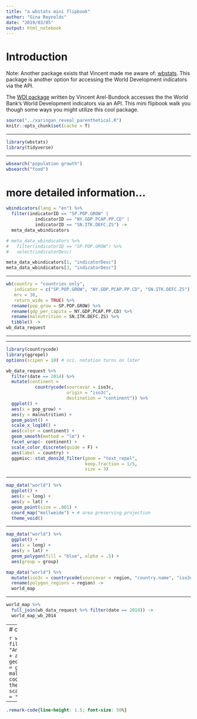 ```yaml
---
title: "a wbstats mini flipbook"
author: "Gina Reynolds"
date: "2019/03/05"
output: html_notebook
---
```



# Introduction

Note: Another package exists that Vincent made me aware of: [wbstats](https://cran.r-project.org/web/packages/wbstats/wbstats.pdf).  This package is another option for accessing the World Development indicators via the API.  

The [WDI package](https://github.com/vincentarelbundock/WDI) written by Vincent Arel-Bundock accesses the the World Bank's World Development indicators via an API.  This mini flipbook walk you though some ways you might utilize this cool package. 


```r
source("../xaringan_reveal_parenthetical.R")
knitr::opts_chunk$set(cache = T)
```


---

```r
library(wbstats)
library(tidyverse)
```

---

```r
wbsearch("population growth")
wbsearch("food")
```
# more detailed information...

```r
wbindicators(lang = "en") %>% 
  filter(indicatorID == "SP.POP.GROW" | 
           indicatorID == "NY.GDP.PCAP.PP.CD" |
           indicatorID == "SN.ITK.DEFC.ZS") ->
  meta_data_wbindicators

# meta_data_wbindicators %>% 
#   filter(indicatorID == "SP.POP.GROW") %>% 
#   select(indicatorDesc) 

meta_data_wbindicators[1, "indicatorDesc"]
meta_data_wbindicators[3, "indicatorDesc"]
```


---

```r
wb(country = "countries_only", 
   indicator = c("SP.POP.GROW", "NY.GDP.PCAP.PP.CD", "SN.ITK.DEFC.ZS"),
   mrv = 30, 
   return_wide = TRUE) %>%
  rename(pop_grow = SP.POP.GROW) %>% 
  rename(gdp_per_capita = NY.GDP.PCAP.PP.CD) %>% 
  rename(malnutrition = SN.ITK.DEFC.ZS) %>% 
  tibble() ->
wb_data_request
```

---


---

```r
library(countrycode)
library(ggrepel)
options(scipen = 10) # sci. notation turns on later
```

```r
wb_data_request %>%
  filter(date == 2014) %>%
  mutate(continent =
           countrycode(sourcevar = iso3c,
                       origin = "iso3c",
                       destination = "continent")) %>%
  ggplot() +
  aes(x = pop_grow) +
  aes(y = malnutrition) +
  geom_point() +
  scale_x_log10() +
  aes(color = continent) +
  geom_smooth(method = "lm") +
  facet_wrap(~ continent) +
  scale_color_discrete(guide = F) +
  aes(label = country) +
  ggpmisc::stat_dens2d_filter(geom = "text_repel",
                              keep.fraction = 1/5,
                              size = 3)
```

---


```r
map_data("world") %>% 
  ggplot() +
  aes(x = long) +
  aes(y = lat) +
  geom_point(size = .001) +
  coord_map("mollweide") + # area preserving projection
  theme_void()
```


---

```r
map_data("world") %>% 
  ggplot() +
  aes(x = long) +
  aes(y = lat) +
  geom_polygon(fill = "blue", alpha = .5) +
  aes(group = group)
```




```r
map_data("world") %>%
  mutate(iso3c = countrycode(sourcevar = region, "country.name", "iso3c")) %>%
  rename(polygon_regions = region) ->
  world_map
```

---


```r
world_map %>%
  full_join(wb_data_request %>% filter(date == 2014)) ->
  world_map_wb_2014
```



---
# cloropleth

```r
world_map_wb_2014 %>%
  filter(polygon_regions != "Antarctica") %>%
  ggplot() +
  aes(x = long, y = lat) +
  geom_polygon() + 
  aes(group = group) + 
  aes(fill = malnutrition) +
  coord_equal() +
  theme_void() +
  scale_fill_viridis_c(option = "magma")
```




---

```css
.remark-code{line-height: 1.5; font-size: 50%}
```

